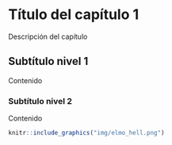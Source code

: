 # Título del capítulo 1

Descripción del capítulo


## Subtítulo nivel 1

Contenido

### Subtítulo nivel 2

Contenido

```r
knitr::include_graphics("img/elmo_hell.png")
```
